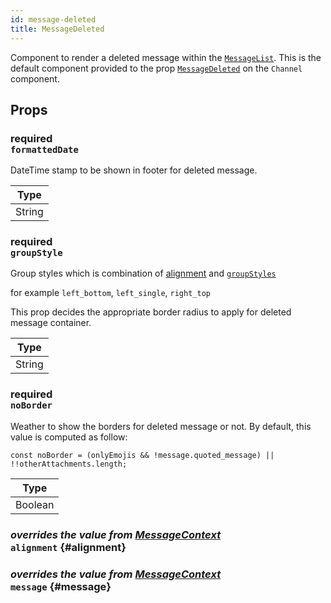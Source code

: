 ```yaml
---
id: message-deleted
title: MessageDeleted
---
```



Component to render a deleted message within the [`MessageList`](./message_list.mdx).
This is the default component provided to the prop [`MessageDeleted`](../core-components/channel.mdx#messagedeleted) on the `Channel` component.

## Props

### <div class="label description required">required</div> `formattedDate`

DateTime stamp to be shown in footer for deleted message.

| Type   |
| ------ |
| String |

### <div class="label description required">required</div> `groupStyle`

Group styles which is combination of [alignment](../contexts/message_context.mdx#alignment) and [`groupStyles`](../contexts/message_context.mdx#groupstyles)

for example `left_bottom`, `left_single`, `right_top`

This prop decides the appropriate border radius to apply for deleted message container.

| Type   |
| ------ |
| String |

### <div class="label description required">required</div> `noBorder`

Weather to show the borders for deleted message or not. By default, this value is computed as follow:

```tsx
const noBorder = (onlyEmojis && !message.quoted_message) || !!otherAttachments.length;
```

| Type    |
| ------- |
| Boolean |

<!-- ### <div class="label description required">required</div> **onLayout** -->

### <div class="label description">_overrides the value from [MessageContext](../contexts/message_context.mdx#alignment)_</div> `alignment` {#alignment}

<Alignment />

### <div class="label description">_overrides the value from [MessageContext](../contexts/message_context.mdx#message)_</div> `message` {#message}

<MessageProp />
